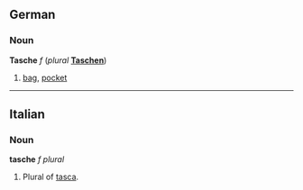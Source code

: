 ==German==
===Noun===
'''Tasche''' ''f'' (''plural'' '''[[Taschen]]''')

# [[bag]], [[pocket]]

----
==Italian==
===Noun===
'''tasche''' ''f plural''

#Plural of [[tasca]].